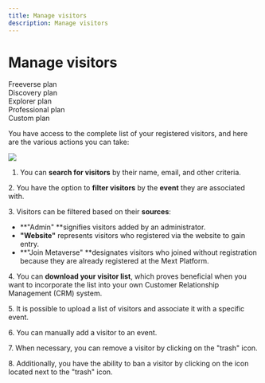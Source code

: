 ```yaml
---
title: Manage visitors
description: Manage visitors
---
```


# **Manage visitors**

<div class="flex-row">
  <div class="plan">Freeverse plan</div>
  <div class="plan">Discovery plan</div>
  <div class="plan">Explorer plan</div>
  <div class="plan">Professional plan</div>
  <div class="plan">Custom plan</div>
</div>

You have access to the complete list of your registered visitors, and here are the various actions you can take:

![](/img/Marvaimages/Documentationsvisitors.jpg)

1. You can **search for visitors** by their name, email, and other criteria.

2\. You have the option to **filter visitors** by the **event** they are associated with.

3\. Visitors can be filtered based on their **sources**:

* **"Admin" **signifies visitors added by an administrator.
* **"Website"** represents visitors who registered via the website to gain entry.
* **"Join Metaverse" **designates visitors who joined without registration because they are already registered at the Mext Platform.

4\.	You can **download your visitor list**, which proves beneficial when you want to incorporate the list into your own Customer Relationship Management (CRM) system.

5\. It is possible to upload a list of visitors and associate it with a specific event.

6\. You can manually add a visitor to an event.

7\. When necessary, you can remove a visitor by clicking on the "trash" icon.

8\.	Additionally, you have the ability to ban a visitor by clicking on the icon located next to the "trash" icon.
